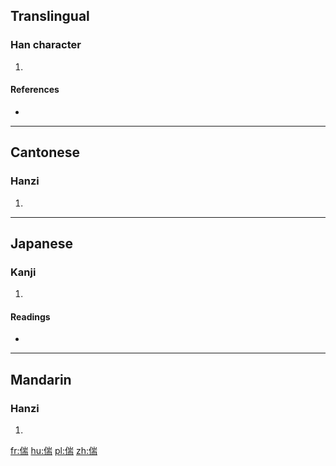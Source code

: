 ==Translingual==

===Han character===
{{Han char|rn=9|rad=人|as=09|sn=11|four=22227|canj=OUMB|ids=⿰亻耑}}

# {{defn|Han|sort=人09}}

====References====
* {{Han ref|kx=0111.330|dkj=00896|dj=0238.070|hdz=10191.090|uh=5073|ud=20595|bh=D465|bd=54373}}

----

==Cantonese==

===Hanzi===
{{yue-hanzi|jyut=[[dyun1]]|y=dyun1}}

# {{defn|lang=yue|sort=人09}}

----

==Japanese==

===Kanji===
{{ja-kanji|grade=|rs=人09}}

# {{defn|lang=ja|sort=人09}}

====Readings====
* {{ja-readings|on=[[たん]] (tan)|kun=[[ちひさい]] (chihisai), [[すこし]] (sukoshi)}}

----

==Mandarin==

===Hanzi===
{{cmn-hanzi|pin=[[duān]] ([[duan1]])|wg=tuan<sup>1</sup>}}

# {{defn|lang=cmn|sort=人09}}

[[fr:偳]]
[[hu:偳]]
[[pl:偳]]
[[zh:偳]]
